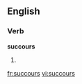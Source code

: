 ==English==

===Verb===
'''succours'''

# {{third-person singular of|[[succour]]}}

[[fr:succours]]
[[vi:succours]]